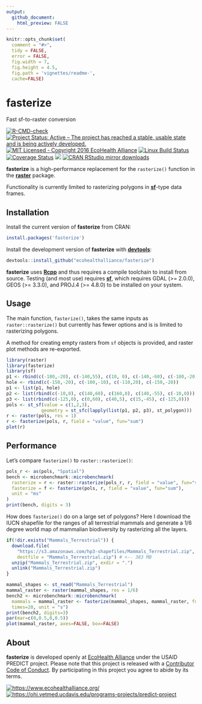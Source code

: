 ```yaml
---
output: 
  github_document:
    html_preview: FALSE
---
```


```r
knitr::opts_chunk$set(
  comment = "#>",
  tidy = FALSE,
  error = FALSE,
  fig.width = 7,
  fig.height = 4.5,
  fig.path = 'vignettes/readme-',
  cache=FALSE)
```



# fasterize

Fast sf-to-raster conversion



<!-- badges: start -->
  [![R-CMD-check](https://github.com/ecohealthalliance/fasterize/actions/workflows/R-CMD-check.yaml/badge.svg)](https://github.com/ecohealthalliance/fasterize/actions/workflows/R-CMD-check.yaml)
  [![Project Status: Active – The project has reached a stable, usable state and is being actively developed.](http://www.repostatus.org/badges/latest/active.svg)](http://www.repostatus.org/#active)
[![MIT Licensed - Copyright 2016 EcoHealth Alliance](https://img.shields.io/badge/license-MIT-blue.svg)](https://badges.mit-license.org/)
[![Linux Build Status](https://travis-ci.org/ecohealthalliance/fasterize.svg?branch=master)](https://travis-ci.org/ecohealthalliance/fasterize)
[![Coverage Status](https://codecov.io/gh/ecohealthalliance/fasterize/branch/master/graph/badge.svg)](https://codecov.io/gh/ecohealthalliance/fasterize)
[![](http://www.r-pkg.org/badges/version/fasterize)](http://www.r-pkg.org/pkg/fasterize)
[![CRAN RStudio mirror downloads](http://cranlogs.r-pkg.org/badges/fasterize)](http://www.r-pkg.org/pkg/fasterize)
<!-- badges: end -->
  

**fasterize** is a high-performance replacement for the `rasterize()` function
in the [**raster**](https://cran.r-project.org/package=raster) package.

Functionality is currently limited to rasterizing polygons in [**sf**](https://cran.r-project.org/package=sf)-type
data frames.

## Installation

Install the current version of **fasterize** from CRAN:

```r
install.packages('fasterize')
```

Install the development version of **fasterize** with [**devtools**](https://cran.r-project.org/package=devtools):

```r
devtools::install_github("ecohealthalliance/fasterize")
```

**fasterize** uses [**Rcpp**](https://cran.r-project.org/package=Rcpp) and thus requires a compile toolchain to install from source.
Testing (and most use) requires [**sf**](https://cran.r-project.org/package=sf), which requires GDAL (>= 2.0.0), GEOS (>= 3.3.0), and PROJ.4 (>= 4.8.0) to be installed on your system.

## Usage

The main function, `fasterize()`, takes the same inputs as `raster::rasterize()` but currently has fewer options and is 
is limited to rasterizing polygons.

A method for creating empty rasters from `sf` objects is provided, and raster plot methods are re-exported.

```r
library(raster)
library(fasterize)
library(sf)
p1 <- rbind(c(-180,-20), c(-140,55), c(10, 0), c(-140,-60), c(-180,-20))
hole <- rbind(c(-150,-20), c(-100,-10), c(-110,20), c(-150,-20))
p1 <- list(p1, hole)
p2 <- list(rbind(c(-10,0), c(140,60), c(160,0), c(140,-55), c(-10,0)))
p3 <- list(rbind(c(-125,0), c(0,60), c(40,5), c(15,-45), c(-125,0)))
pols <- st_sf(value = c(1,2,3),
             geometry = st_sfc(lapply(list(p1, p2, p3), st_polygon)))
r <- raster(pols, res = 1)
r <- fasterize(pols, r, field = "value", fun="sum")
plot(r)
```

## Performance

Let's compare `fasterize()` to `raster::rasterize()`:

```r
pols_r <- as(pols, "Spatial")
bench <- microbenchmark::microbenchmark(
  rasterize = r <- raster::rasterize(pols_r, r, field = "value", fun="sum"),
  fasterize = f <- fasterize(pols, r, field = "value", fun="sum"),
  unit = "ms"
)
print(bench, digits = 3)
```

How does `fasterize()` do on a large set of polygons? Here I download the IUCN shapefile for the ranges of all terrestrial mammals and generate
a 1/6 degree world map of mammalian biodiversity by rasterizing all the layers.

```r
if(!dir.exists("Mammals_Terrestrial")) {
  download.file(
    "https://s3.amazonaws.com/hp3-shapefiles/Mammals_Terrestrial.zip",
    destfile = "Mammals_Terrestrial.zip") # <-- 383 MB
  unzip("Mammals_Terrestrial.zip", exdir = ".")
  unlink("Mammals_Terrestrial.zip")
}
```

```r
mammal_shapes <- st_read("Mammals_Terrestrial")
mammal_raster <- raster(mammal_shapes, res = 1/6)
bench2 <- microbenchmark::microbenchmark(
  mammals = mammal_raster <- fasterize(mammal_shapes, mammal_raster, fun="sum"),
  times=20, unit = "s")
print(bench2, digits=3)
par(mar=c(0,0.5,0,0.5))
plot(mammal_raster, axes=FALSE, box=FALSE)
```

## About

**fasterize** is developed openly at [EcoHealth Alliance](https://github.com/ecohealthalliance) under the USAID PREDICT project.
Please note that this project is released with a [Contributor Code of Conduct](CODE_OF_CONDUCT.md). By participating in this project you agree to abide by its terms.

[![https://www.ecohealthalliance.org/](vignettes/eha-footer.png)](https://www.ecohealthalliance.org/)
[![https://ohi.vetmed.ucdavis.edu/programs-projects/predict-project](vignettes/predictfooter.png)](https://ohi.vetmed.ucdavis.edu/programs-projects/predict-project)
